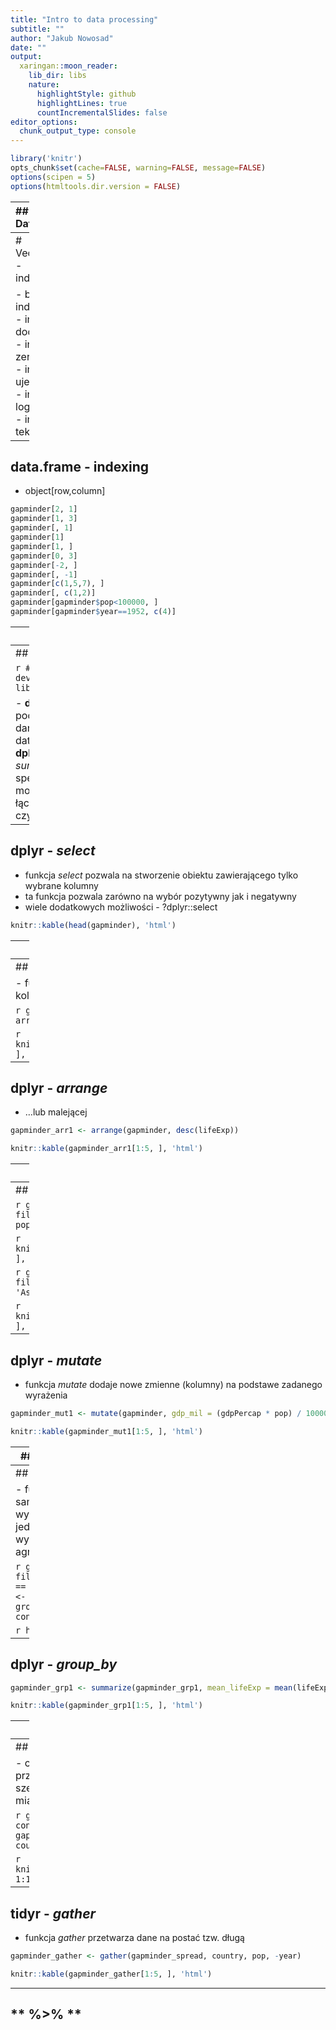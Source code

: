 ```yaml
---
title: "Intro to data processing"
subtitle: ""
author: "Jakub Nowosad"
date: ""
output:
  xaringan::moon_reader:
    lib_dir: libs
    nature:
      highlightStyle: github
      highlightLines: true
      countIncrementalSlides: false
editor_options: 
  chunk_output_type: console
---
```


```r
library('knitr')
opts_chunk$set(cache=FALSE, warning=FALSE, message=FALSE)
options(scipen = 5)
options(htmltools.dir.version = FALSE)
```


---
## Dataset

```r
# install.packages('devtools')
# devtools::install_github("jennybc/gapminder")
library('gapminder')
```

or

```r
gapminder <- readRDS('data/gapminder.rds')
```

http://www.gapminder.org/data/

http://github.com/jennybc/gapminder

http://www.youtube.com/watch?v=jbkSRLYSojo

---
# Vectors - indexing

- brak indeksu
- indeks dodatni
- indeks zerowy
- indeks ujemny
- indeks logiczny
- indeks tekstowy

---
## data.frame - indexing

- object[row,column]
```r
gapminder[2, 1]
gapminder[1, 3]
gapminder[, 1]
gapminder[1]
gapminder[1, ]
gapminder[0, 3]
gapminder[-2, ]
gapminder[, -1]
gapminder[c(1,5,7), ]
gapminder[, c(1,2)]
gapminder[gapminder$pop<100000, ]
gapminder[gapminder$year==1952, c(4)]
```

---
## data.frame - indexing

```r
gapminder$lifeExp
```

```r
head(gapminder$lifeExp)
```

```r
gapminder$continent
```

```r
head(gapminder$continent)
```
---
## **dplyr**

```r
# install.packages('dplyr')
# devtools::install_github("hadley/dplyr")
library('dplyr')
```

- **dplyr** to pakiet służący do podstawowych operacji przetwarzania danych z wykrzystaniem obiektów typu data.frame
- podstawowe funkcje pakietu **dplyr** to *select*, *arrange*, *filter*, *mutate*, oraz *summarize*
- dodatkowo ważną rolę spełnia funkcja *group_by*
- inne możliwości pakietu **dplyr** to operator łączący funkcje ( %>% ), złączenia ("join") czy operacje w ruchomym oknie 

---
## **dplyr** - *select*

- funkcja *select* pozwala na stworzenie obiektu zawierającego tylko wybrane kolumny
- ta funkcja pozwala zarówno na wybór pozytywny jak i negatywny
- wiele dodatkowych możliwości - ?dplyr::select

```r
knitr::kable(head(gapminder), 'html')
```

---
## **dplyr** - *select*

```r
gapminder_sel1 <- select(gapminder, country, year, pop)
```

```r
knitr::kable(gapminder_sel1[1:2, ], 'html')
```

```r
gapminder_sel2 <- select(gapminder, -continent)
```

```r
knitr::kable(gapminder_sel2[1:2, ], 'html')
```

---
## **dplyr** - *arrange*

- funkcja *arrange* sortuje wybrane kolumny w kolejności rosnącej...

```r
gapminder_arr1 <- arrange(gapminder, lifeExp)
```

```r
knitr::kable(gapminder_arr1[1:5, ], 'html')
```

---
## **dplyr** - *arrange*

- ...lub malejącej

```r
gapminder_arr1 <- arrange(gapminder, desc(lifeExp))
```

```r
knitr::kable(gapminder_arr1[1:5, ], 'html')
```

---
## **dplyr** - *filter*

- funkcja *filter* pozwala na wybranie tylko tych obserwacji (wierszy), które spełniają zadane warunki
- warunki określane są przez operatory logiczne: ==, !=, >, >=, <, <=, &, |

```r
gapminder_fil1 <- filter(gapminder, year == 2007)
```

```r
knitr::kable(gapminder_fil1[1:2, ], 'html')
```

---
## **dplyr** - *filter*

```r
gapminder_fil2 <- filter(gapminder, year == 2007 & pop <= 999999)
```

```r
knitr::kable(gapminder_fil2[1:2, ], 'html')
```

```r
gapminder_fil2 <- filter(gapminder, continent != 'Asia' |  lifeExp < 30)
```

```r
knitr::kable(gapminder_fil2[1:2, ], 'html')
```

---
## **dplyr** - *mutate*

- funkcja *mutate* dodaje nowe zmienne (kolumny) na podstawe zadanego wyrażenia

```r
gapminder_mut1 <- mutate(gapminder, gdp_mil = (gdpPercap * pop) / 1000000)
```

```r
knitr::kable(gapminder_mut1[1:5, ], 'html')
```

---
## **dplyr** - *summarize*

- funkcja *summarize* służy do tworzenia podsumowań statystycznych; tworzy kolumny z zadanymi statystykami opisowymi

```r
gapminder_sum1 <- summarize(gapminder, mean_le = mean(lifeExp))
```

```r
gapminder_sum1
```

```r
gapminder_sum2 <- summarize(gapminder, mean_le = mean(lifeExp), min_le = min(lifeExp), max_le = max(lifeExp))
```

```r
gapminder_sum2
```

---
## **dplyr** - *group_by*

- funkcja *group_by* sama nie tworzy wyników, pozwala jednak na wyliczanie wyniów według zadanej agregacji

```r
gapminder2007 <- filter(gapminder, year == 2007)
gapminder_grp1 <- group_by(gapminder2007, continent)
```

```r
head(gapminder_grp1)
```

---
## **dplyr** - *group_by*

```r
gapminder_grp1 <- summarize(gapminder_grp1, mean_lifeExp = mean(lifeExp))
```


```r
knitr::kable(gapminder_grp1[1:5, ], 'html')
```

---
## **tidyr**

```r
# install.packages('tidyr')
library('tidyr')
```

- często dane jakie posiadamy są ułożone nie w ten sposób jaki my czy też różne funkcje R oczekują; ważne jest, aby dane były uporządkowane (tzw. "tidy data"), co oznacza, że:
    - każda kolumna to zmienna
    - każdy wiersz to obserwacja
- istnieją dwie podstawowe układy danych, tzw. dane szerokie (wide) oraz dane długie (long)      
- więcej szczegółów można znaleźć pod adresem http://vita.had.co.nz/papers/tidy-data.html
- pakiet **tidyr** posiada dwie główne funkcje - *gather* and *spread* oraz szereg dodatkowych

---
## **tidyr** - *spread*

- celem funkcji *spread* jest przetworzenie danych na tzw. dane szerokie 
- konieczne jest, aby dane miały tylko jeden unikalny identyfikator

```r
gapminder <- select(gapminder, -continent, -lifeExp, -gdpPercap)
gapminder_spread <- spread(gapminder, country, pop)
```

```r
knitr::kable(gapminder_spread[c(1:5), 1:10], 'html')
```

---
## **tidyr** - *gather*

- funkcja *gather* przetwarza dane na postać tzw. długą

```r
gapminder_gather <- gather(gapminder_spread, country, pop, -year)
```

```r
knitr::kable(gapminder_gather[1:5, ], 'html')
```


---
## ** %>% **